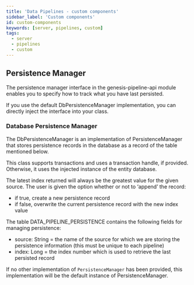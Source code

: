 ```yaml
---
title: 'Data Pipelines - custom components'
sidebar_label: 'Custom components'
id: custom-components
keywords: [server, pipelines, custom]
tags:
  - server
  - pipelines
  - custom
---
```


## Persistence Manager

The persistence manager interface in the genesis-pipeline-api module enables you to specify how to track what you have last persisted.

If you use the default DbPersistenceManager implementation, you can directly inject the interface into your class.

### Database Persistence Manager

The DbPersistenceManager is an implementation of PersistenceManager that stores persistence records in the database as a record of the table mentioned below.

This class supports transactions and uses a transaction handle, if provided. Otherwise, it uses the injected instance of the entity database.

The latest index returned will always be the greatest value for the given source. The user is given the option whether or not to ‘append’ the record:

- if true, create a new persistence record
- if false, overwrite the current persistence record with the new index value

The table DATA_PIPELINE_PERSISTENCE contains the following fields for managing persistence:

- source: String = the name of the source for which we are storing the persistence information (this must be unique to each pipeline)
- index: Long = the index number which is used to retrieve the last persisted record

If no other implementation of `PersistenceManager` has been provided, this implementation will be the default instance of PersistenceManager.
